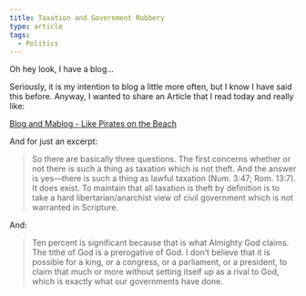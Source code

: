 ```yaml
---
title: Taxation and Government Robbery
type: article
tags:
  - Politics
---
```


Oh hey look, I have a blog…

Seriously, it is my intention to blog a little more often, but I know I have said this before. Anyway, I wanted to share an Article that I read today and really like:

[Blog and Mablog - Like Pirates on the Beach](http://dougwils.com/index.php?option=com_content&view=article&id=8489:like-pirates-on-the-beach&catid=146:mere-christendom)

And for just an excerpt:

> So there are basically three questions. The first concerns whether or not there is such a thing as taxation which is not theft. And the answer is yes—there is such a thing as lawful taxation (Num. 3:47; Rom. 13:7). It does exist. To maintain that all taxation is theft by definition is to take a hard libertarian/anarchist view of civil government which is not warranted in Scripture.

And:

> Ten percent is significant because that is what Almighty God claims. The tithe of God is a prerogative of God. I don’t believe that it is possible for a king, or a congress, or a parliament, or a president, to claim that much or more without setting itself up as a rival to God, which is exactly what our governments have done.
